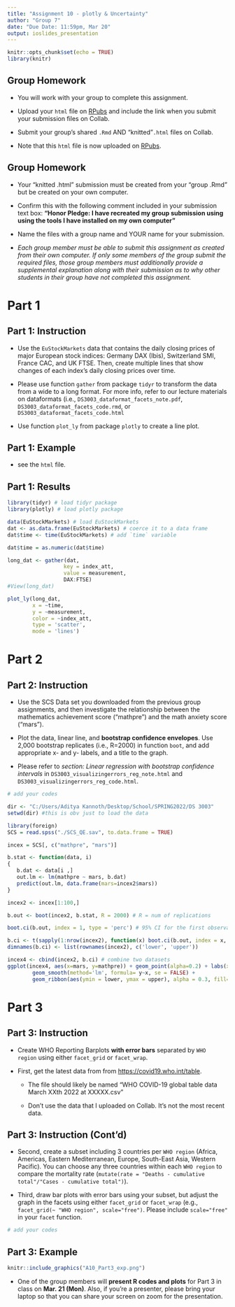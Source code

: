 ```yaml
---
title: "Assignment 10 - plotly & Uncertainty"
author: "Group 7"
date: "Due Date: 11:59pm, Mar 20"
output: ioslides_presentation
---
```


```r
knitr::opts_chunk$set(echo = TRUE)
library(knitr)
```

## Group Homework 

- You will work with your group to complete this assignment.

- Upload your `html` file on [RPubs](https://rpubs.com) and include the link when you submit your submission files on Collab. 

- Submit your group's shared `.Rmd` AND "knitted"`.html` files on Collab.

- Note that this `html` file is now uploaded on [RPubs](https://rpubs.com/DS3003/A11).

## Group Homework

- Your "knitted .html" submission must be created from your "group .Rmd" but be created on your own computer.
    
- Confirm this with the following comment included in your submission text box: **"Honor Pledge: I have recreated my group submission using using the tools I have installed on my own computer"**
    
- Name the files with a group name and YOUR name for your submission.

- *Each group member must be able to submit this assignment as created from their own computer. If only some members of the group submit the required files, those group members must additionally provide a supplemental explanation along with their submission as to why other students in their group have not completed this assignment.*

# Part 1 

## Part 1: Instruction 

- Use the `EuStockMarkets` data that contains the daily closing prices of major European stock indices: Germany DAX (Ibis), Switzerland SMI, France CAC, and UK FTSE. Then, create multiple lines that show changes of each index's daily closing prices over time.

- Please use function `gather` from package `tidyr` to transform the data from a wide to a long format. For more info, refer to our lecture materials on dataformats (i.e., `DS3003_dataformat_facets_note.pdf`, `DS3003_dataformat_facets_code.rmd`, or `DS3003_dataformat_facets_code.html`

- Use function `plot_ly` from package `plotly` to create a line plot. 

## Part 1: Example 

- see the `html` file.


##  Part 1: Results

```r
library(tidyr) # load tidyr package
library(plotly) # load plotly package

data(EuStockMarkets) # load EuStockMarkets
dat <- as.data.frame(EuStockMarkets) # coerce it to a data frame
dat$time <- time(EuStockMarkets) # add `time` variable

dat$time = as.numeric(dat$time)

long_dat <- gather(dat,
                  key = index_att,
                  value = measurement, 
                  DAX:FTSE)
#View(long_dat)

plot_ly(long_dat,
        x = ~time,
        y = ~measurement,
        color = ~index_att,
        type = 'scatter',
        mode = 'lines')
```

# Part 2

## Part 2: Instruction 

- Use the SCS Data set you downloaded from the previous group assignments, and then investigate the relationship between the mathematics achievement score (“mathpre”) and the math anxiety score (“mars”).

- Plot the data, linear line, and **bootstrap confidence envelopes**. Use 2,000 bootstrap replicates (i.e., R=2000) in function `boot`, and add appropriate x- and y- labels, and a title to the graph.

- Please refer to *section: Linear regression with bootstrap confidence intervals* in `DS3003_visualizingerrors_reg_note.html` and `DS3003_visualizingerrors_reg_code.html`.

```r
# add your codes

dir <- "C:/Users/Aditya Kannoth/Desktop/School/SPRING2022/DS 3003"
setwd(dir) #this is obv just to load the data

library(foreign)
SCS = read.spss("./SCS_QE.sav", to.data.frame = TRUE)

incex = SCS[, c("mathpre", "mars")]

b.stat <- function(data, i)
{
   b.dat <- data[i ,]
   out.lm <- lm(mathpre ~ mars, b.dat)
   predict(out.lm, data.frame(mars=incex2$mars))   
}

incex2 <- incex[1:100,]

b.out <- boot(incex2, b.stat, R = 2000) # R = num of replications

boot.ci(b.out, index = 1, type = 'perc') # 95% CI for the first observation

b.ci <- t(sapply(1:nrow(incex2), function(x) boot.ci(b.out, index = x, type = 'perc')$percent))[, 4:5]
dimnames(b.ci) <- list(rownames(incex2), c('lower', 'upper'))

incex4 <- cbind(incex2, b.ci) # combine two datasets
ggplot(incex4, aes(x=mars, y=mathpre)) + geom_point(alpha=0.2) + labs(x = 'Math Anxiety Score', y = 'Math Achievement Score', title = "Relationship Between Math Anxiety and Math Achievement Scores") + theme_bw() + 
        geom_smooth(method='lm', formula= y~x, se = FALSE) +
        geom_ribbon(aes(ymin = lower, ymax = upper), alpha = 0.3, fill="#69b3a2")

```

# Part 3

## Part 3: Instruction 

- Create WHO Reporting Barplots **with error bars** separated by `WHO region` using either `facet_grid` or `facet_wrap`.

- First, get the latest data from from [https://covid19.who.int/table](https://covid19.who.int/table).
      
   - The file should likely be named "WHO COVID-19 global table data March XXth 2022 at XXXXX.csv"
       
   - Don't use the data that I uploaded on Collab. It's not the most recent data. 


## Part 3: Instruction (Cont'd)

- Second, create a subset including 3 countries per `WHO region` (Africa, Americas, Eastern Mediterranean, Europe, South-East Asia, Western Pacific). You can choose any three countries within each `WHO region` to compare the mortality rate (`mutate(rate = "Deaths - cumulative total"/"Cases - cumulative total")`). 

- Third, draw bar plots with error bars using your subset, but adjust the graph in the facets using either `facet_grid` or `facet_wrap` (e.g., `facet_grid(~ "WHO region", scale="free")`. Please include `scale="free"` in your `facet` function.

```r
# add your codes
```

## Part 3: Example

```r
knitr::include_graphics("A10_Part3_exp.png")
```


- One of the group members will **present R codes and plots** for Part 3 in class on **Mar. 21 (Mon)**.  Also, if you're a presenter, please bring your laptop so that you can share your screen on zoom for the presentation.

